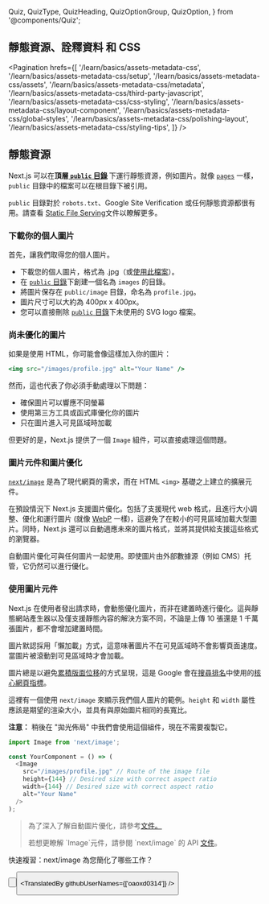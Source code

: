   Quiz,
  QuizType,
  QuizHeading,
  QuizOptionGroup,
  QuizOption,
} from '@components/Quiz';

## 靜態資源、詮釋資料 和 CSS

<Pagination
  hrefs={[
    '/learn/basics/assets-metadata-css',
    '/learn/basics/assets-metadata-css/setup',
    '/learn/basics/assets-metadata-css/assets',
    '/learn/basics/assets-metadata-css/metadata',
    '/learn/basics/assets-metadata-css/third-party-javascript',
    '/learn/basics/assets-metadata-css/css-styling',
    '/learn/basics/assets-metadata-css/layout-component',
    '/learn/basics/assets-metadata-css/global-styles',
    '/learn/basics/assets-metadata-css/polishing-layout',
    '/learn/basics/assets-metadata-css/styling-tips',
  ]}
/>

## 靜態資源

Next.js 可以在<strong>頂層<a href="docs/basic-features/static-file-serving" className="link-code" target="_blank"> `public` 目錄</a> </strong>下運行靜態資源，例如圖片。就像 <a href="/docs/basic-features/pages" className="link-code" target="_blank">`pages`</a> 一樣，`public` 目錄中的檔案可以在根目錄下被引用。

`public` 目錄對於 `robots.txt`、Google Site Verification 或任何靜態資源都很有用。請查看 <a href="/docs/basic-features/built-in-css-support" className="link-code" target="_blank" >Static File Serving</a>文件以瞭解更多。

### 下載你的個人圖片

首先，讓我們取得您的個人圖片。

- 下載您的個人圖片，格式為 .jpg（或<a href="https://github.com/vercel/next-learn/blob/master/basics/basics-final/public/images/profile.jpg" className="link-code" target="_blank" >使用此檔案</a>）。
- 在 <a href="docs/basic-features/static-file-serving"  className="link-code" target="_blank">`public` 目錄</a>下創建一個名為 `images` 的目錄。
- 將圖片保存在 `public/image` 目錄，命名為 `profile.jpg`。
- 圖片尺寸可以大約為 400px x 400px。
- 您可以直接刪除 <a href="docs/basic-features/static-file-serving"  className="link-code" target="_blank">`public` 目錄</a>下未使用的 SVG logo 檔案。

### 尚未優化的圖片

如果是使用 HTML，你可能會像這樣加入你的圖片：

```jsx
<img src="/images/profile.jpg" alt="Your Name" />
```

然而，這也代表了你必須手動處理以下問題：

- 確保圖片可以響應不同螢幕
- 使用第三方工具或函式庫優化你的圖片
- 只在圖片進入可見區域時加載

但更好的是，Next.js 提供了一個 `Image` 組件，可以直接處理這個問題。

### 圖片元件和圖片優化

<a href="/docs/api-reference/next/image" className="link-code" target="_blank">`next/image`</a> 是為了現代網頁的需求，而在 HTML `<img>` 基礎之上建立的擴展元件。

在預設情況下 Next.js 支援圖片優化。包括了支援現代 web 格式，且進行大小調整、優化和運行圖片 (就像 <a href="https://developer.mozilla.org/en-US/docs/Web/Media/Formats/Image_types#webp" className="link-code" target="_blank"> WebP</a> 一樣)，這避免了在較小的可見區域加載大型圖片。同時，Next.js 還可以自動適應未來的圖片格式，並將其提供給支援這些格式的瀏覽器。

自動圖片優化可與任何圖片一起使用。即使圖片由外部數據源（例如 CMS）托管，它仍然可以進行優化。

### 使用圖片元件

Next.js 在使用者發出請求時，會動態優化圖片，而非在建置時進行優化。這與靜態網站產生器以及僅支援靜態內容的解決方案不同，不論是上傳 10 張還是 1 千萬張圖片，都不會增加建置時間。

圖片默認採用「懶加載」方式，這意味著圖片不在可見區域時不會影響頁面速度。當圖片被滾動到可見區域時才會加載。

圖片總是以避免<a href="https://web.dev/cls/" className="link-code" target="_blank">累積版面位移</a>的方式呈現，這是 Google 會在<a href="https://webmasters.googleblog.com/2020/05/evaluating-page-experience.html" className="link-code" target="_blank">搜尋排名</a>中使用的<a href="https://web.dev/vitals/#core-web-vitals" className="link-code" target="_blank">核心網頁指標</a>。

這裡有一個使用 `next/image` 來顯示我們個人圖片的範例。`height` 和 `width` 屬性應該是期望的渲染大小，並具有與原始圖片相同的長寬比。

**注意：** 稍後在 "拋光佈局" 中我們會使用這個組件，現在不需要複製它。

```js
import Image from 'next/image';

const YourComponent = () => (
  <Image
    src="/images/profile.jpg" // Route of the image file
    height={144} // Desired size with correct aspect ratio
    width={144} // Desired size with correct aspect ratio
    alt="Your Name"
  />
);
```

<Blockquote>
  <p>為了深入了解自動圖片優化，請參考<a href="docs/basic-features/image-optimization" className="link-code" target="_blank">文件。</a> </p>

  <p>若想更瞭解 `Image`元件，請參閱 `next/image` 的 API <a href="docs/api-reference/next/image" className="link-code" target="_blank">文件</a>。</p>
</Blockquote>

<Quiz>
  <QuizHeading type={QuizType.quickReview}>
    快速複習：next/image 為您簡化了哪些工作？
  </QuizHeading>
  <QuizOptionGroup>
    <QuizOption text="上傳和儲存圖片" />
    <QuizOption text="調整大小和優化圖片" isCorrect />
    <QuizOption text="裁剪和校色圖片" />
  </QuizOptionGroup>
</Quiz>

<Button
  content="← 返回上一頁"
  url="/learn/basics/assets-metadata-css/setup"
  basicStyle="text-white bg-[#0070f3]"
  hoverStyle="hover:opacity-90"
/>

<Button
  content="前往下一頁 →"
  url="/learn/basics/assets-metadata-css/metadata"
  basicStyle="text-white bg-[#0070f3]"
  hoverStyle="hover:opacity-90"
/>

<TranslatedBy githubUserNames={['oaoxd0314']} />
